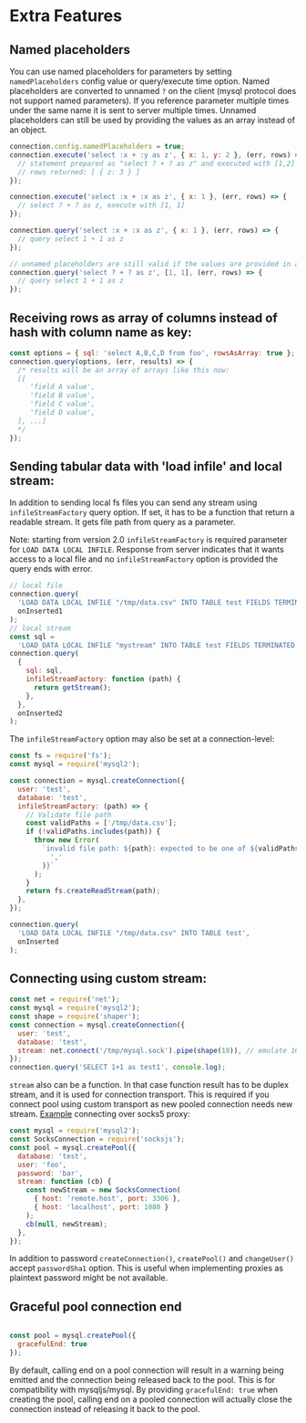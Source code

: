 # Extra Features

## Named placeholders

You can use named placeholders for parameters by setting `namedPlaceholders` config value or query/execute time option. Named placeholders are converted to unnamed `?` on the client (mysql protocol does not support named parameters). If you reference parameter multiple times under the same name it is sent to server multiple times. Unnamed placeholders can still be used by providing the values as an array instead of an object.

```js
connection.config.namedPlaceholders = true;
connection.execute('select :x + :y as z', { x: 1, y: 2 }, (err, rows) => {
  // statement prepared as "select ? + ? as z" and executed with [1,2] values
  // rows returned: [ { z: 3 } ]
});

connection.execute('select :x + :x as z', { x: 1 }, (err, rows) => {
  // select ? + ? as z, execute with [1, 1]
});

connection.query('select :x + :x as z', { x: 1 }, (err, rows) => {
  // query select 1 + 1 as z
});

// unnamed placeholders are still valid if the values are provided in an array
connection.query('select ? + ? as z', [1, 1], (err, rows) => {
  // query select 1 + 1 as z
});
```

## Receiving rows as array of columns instead of hash with column name as key:

```js
const options = { sql: 'select A,B,C,D from foo', rowsAsArray: true };
connection.query(options, (err, results) => {
  /* results will be an array of arrays like this now:
  [[
     'field A value',
     'field B value',
     'field C value',
     'field D value',
  ], ...]
  */
});
```

## Sending tabular data with 'load infile' and local stream:

In addition to sending local fs files you can send any stream using `infileStreamFactory` query option. If set, it has to be a function that return a readable stream. It gets file path from query as a parameter.

Note: starting from version 2.0 `infileStreamFactory` is required parameter for `LOAD DATA LOCAL INFILE`. Response from server indicates that it wants access to a local file and no `infileStreamFactory` option is provided the query ends with error.

```js
// local file
connection.query(
  'LOAD DATA LOCAL INFILE "/tmp/data.csv" INTO TABLE test FIELDS TERMINATED BY ? (id, title)',
  onInserted1
);
// local stream
const sql =
  'LOAD DATA LOCAL INFILE "mystream" INTO TABLE test FIELDS TERMINATED BY ? (id, title)';
connection.query(
  {
    sql: sql,
    infileStreamFactory: function (path) {
      return getStream();
    },
  },
  onInserted2
);
```

The `infileStreamFactory` option may also be set at a connection-level:

```js
const fs = require('fs');
const mysql = require('mysql2');

const connection = mysql.createConnection({
  user: 'test',
  database: 'test',
  infileStreamFactory: (path) => {
    // Validate file path
    const validPaths = ['/tmp/data.csv'];
    if (!validPaths.includes(path)) {
      throw new Error(
        `invalid file path: ${path}: expected to be one of ${validPaths.join(
          ','
        )}`
      );
    }
    return fs.createReadStream(path);
  },
});

connection.query(
  'LOAD DATA LOCAL INFILE "/tmp/data.csv" INTO TABLE test',
  onInserted
);
```

## Connecting using custom stream:

```js
const net = require('net');
const mysql = require('mysql2');
const shape = require('shaper');
const connection = mysql.createConnection({
  user: 'test',
  database: 'test',
  stream: net.connect('/tmp/mysql.sock').pipe(shape(10)), // emulate 10 bytes/sec link
});
connection.query('SELECT 1+1 as test1', console.log);
```

`stream` also can be a function. In that case function result has to be duplex stream, and it is used for connection transport. This is required if you connect pool using custom transport as new pooled connection needs new stream. [Example](https://github.com/sidorares/node-mysql2/issues/80) connecting over socks5 proxy:

```js
const mysql = require('mysql2');
const SocksConnection = require('socksjs');
const pool = mysql.createPool({
  database: 'test',
  user: 'foo',
  password: 'bar',
  stream: function (cb) {
    const newStream = new SocksConnection(
      { host: 'remote.host', port: 3306 },
      { host: 'localhost', port: 1080 }
    );
    cb(null, newStream);
  },
});
```

In addition to password `createConnection()`, `createPool()` and `changeUser()` accept `passwordSha1` option. This is useful when implementing proxies as plaintext password might be not available.

## Graceful pool connection end

```js

const pool = mysql.createPool({
  gracefulEnd: true
});
```

By default, calling end on a pool connection will result in a warning being emitted and the connection being released back to the pool. This is for compatibility with mysqljs/mysql.
By providing `gracefulEnd: true` when creating the pool, calling end on a pooled connection will actually close the connection instead of releasing it back to the pool.
